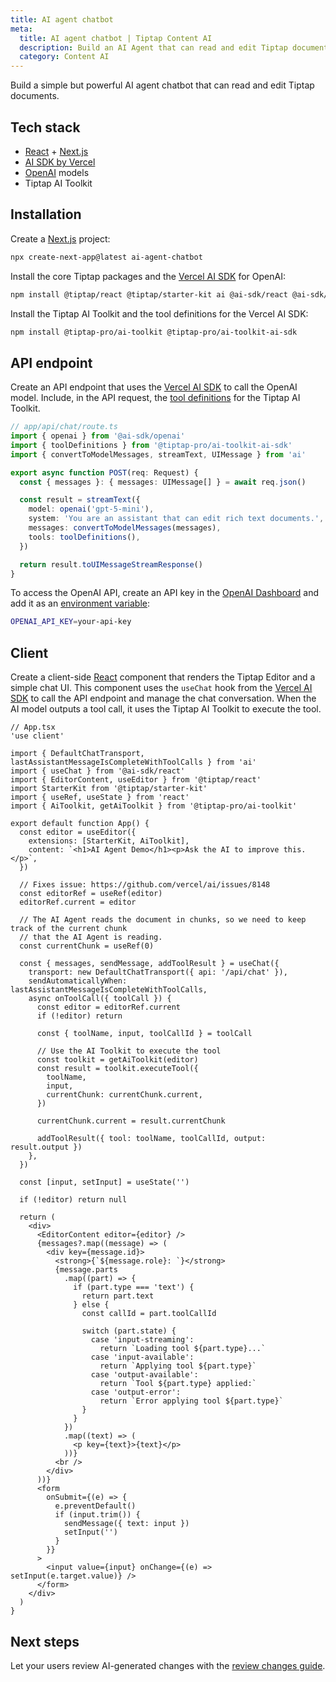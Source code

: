 ```yaml
---
title: AI agent chatbot
meta:
  title: AI agent chatbot | Tiptap Content AI
  description: Build an AI Agent that can read and edit Tiptap documents using the AI Toolkit and Vercel AI SDK.
  category: Content AI
---
```


Build a simple but powerful AI agent chatbot that can read and edit Tiptap documents.

## Tech stack

- [React](https://react.dev/) + [Next.js](https://nextjs.org/)
- [AI SDK by Vercel](https://ai-sdk.dev/)
- [OpenAI](https://openai.com/) models
- Tiptap AI Toolkit

## Installation

Create a [Next.js](https://nextjs.org/) project:

```bash
npx create-next-app@latest ai-agent-chatbot
```

Install the core Tiptap packages and the [Vercel AI SDK](https://ai-sdk.dev/) for OpenAI:

```bash
npm install @tiptap/react @tiptap/starter-kit ai @ai-sdk/react @ai-sdk/openai
```

Install the Tiptap AI Toolkit and the tool definitions for the Vercel AI SDK:

```bash
npm install @tiptap-pro/ai-toolkit @tiptap-pro/ai-toolkit-ai-sdk
```

## API endpoint

Create an API endpoint that uses the [Vercel AI SDK](https://ai-sdk.dev/) to call the OpenAI model. Include, in the API request, the [tool definitions](/content-ai/capabilities/ai-toolkit/tools/ai-sdk) for the Tiptap AI Toolkit.

```ts
// app/api/chat/route.ts
import { openai } from '@ai-sdk/openai'
import { toolDefinitions } from '@tiptap-pro/ai-toolkit-ai-sdk'
import { convertToModelMessages, streamText, UIMessage } from 'ai'

export async function POST(req: Request) {
  const { messages }: { messages: UIMessage[] } = await req.json()

  const result = streamText({
    model: openai('gpt-5-mini'),
    system: 'You are an assistant that can edit rich text documents.',
    messages: convertToModelMessages(messages),
    tools: toolDefinitions(),
  })

  return result.toUIMessageStreamResponse()
}
```

To access the OpenAI API, create an API key in the [OpenAI Dashboard](https://platform.openai.com/account/api-keys) and add it as an [environment variable](https://nextjs.org/docs/app/guides/environment-variables):

```sh
OPENAI_API_KEY=your-api-key
```

## Client

Create a client-side [React](https://react.dev/) component that renders the Tiptap Editor and a simple chat UI. This component uses the `useChat` hook from the [Vercel AI SDK](https://ai-sdk.dev/) to call the API endpoint and manage the chat conversation. When the AI model outputs a tool call, it uses the Tiptap AI Toolkit to execute the tool.

```tsx
// App.tsx
'use client'

import { DefaultChatTransport, lastAssistantMessageIsCompleteWithToolCalls } from 'ai'
import { useChat } from '@ai-sdk/react'
import { EditorContent, useEditor } from '@tiptap/react'
import StarterKit from '@tiptap/starter-kit'
import { useRef, useState } from 'react'
import { AiToolkit, getAiToolkit } from '@tiptap-pro/ai-toolkit'

export default function App() {
  const editor = useEditor({
    extensions: [StarterKit, AiToolkit],
    content: `<h1>AI Agent Demo</h1><p>Ask the AI to improve this.</p>`,
  })

  // Fixes issue: https://github.com/vercel/ai/issues/8148
  const editorRef = useRef(editor)
  editorRef.current = editor

  // The AI Agent reads the document in chunks, so we need to keep track of the current chunk
  // that the AI Agent is reading.
  const currentChunk = useRef(0)

  const { messages, sendMessage, addToolResult } = useChat({
    transport: new DefaultChatTransport({ api: '/api/chat' }),
    sendAutomaticallyWhen: lastAssistantMessageIsCompleteWithToolCalls,
    async onToolCall({ toolCall }) {
      const editor = editorRef.current
      if (!editor) return

      const { toolName, input, toolCallId } = toolCall

      // Use the AI Toolkit to execute the tool
      const toolkit = getAiToolkit(editor)
      const result = toolkit.executeTool({
        toolName,
        input,
        currentChunk: currentChunk.current,
      })

      currentChunk.current = result.currentChunk

      addToolResult({ tool: toolName, toolCallId, output: result.output })
    },
  })

  const [input, setInput] = useState('')

  if (!editor) return null

  return (
    <div>
      <EditorContent editor={editor} />
      {messages?.map((message) => (
        <div key={message.id}>
          <strong>{`${message.role}: `}</strong>
          {message.parts
            .map((part) => {
              if (part.type === 'text') {
                return part.text
              } else {
                const callId = part.toolCallId

                switch (part.state) {
                  case 'input-streaming':
                    return `Loading tool ${part.type}...`
                  case 'input-available':
                    return `Applying tool ${part.type}`
                  case 'output-available':
                    return `Tool ${part.type} applied:`
                  case 'output-error':
                    return `Error applying tool ${part.type}`
                }
              }
            })
            .map((text) => (
              <p key={text}>{text}</p>
            ))}
          <br />
        </div>
      ))}
      <form
        onSubmit={(e) => {
          e.preventDefault()
          if (input.trim()) {
            sendMessage({ text: input })
            setInput('')
          }
        }}
      >
        <input value={input} onChange={(e) => setInput(e.target.value)} />
      </form>
    </div>
  )
}
```

## Next steps

Let your users review AI-generated changes with the [review changes guide](/content-ai/capabilities/ai-toolkit/guides/review-changes).
